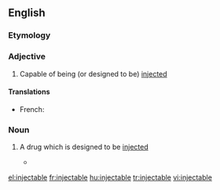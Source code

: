 ==English==

===Etymology===

{{suffix|inject|able}}

===Adjective===
{{en-adj|-}}

# Capable of being (or designed to be) [[inject]]ed

====Translations====
{{trans-top|capable of being injected}}
* French: {{t|fr|injectable|m|f}}
{{trans-mid}}
{{trans-bottom}}

===Noun===
{{en-noun}}

# {{pharmacy}} A drug which is designed to be [[inject]]ed
#*{{quote-news|2009|January 3|Amy Zipkin|Drugstores, Too, Feel Recession Pain|New York Times|url=http://www.nytimes.com/2009/01/03/business/03interview.html
|passage=Complex high-cost drug therapy, such as '''injectables''' and infusions, are close to a $70 billion sector. }}

[[el:injectable]]
[[fr:injectable]]
[[hu:injectable]]
[[tr:injectable]]
[[vi:injectable]]